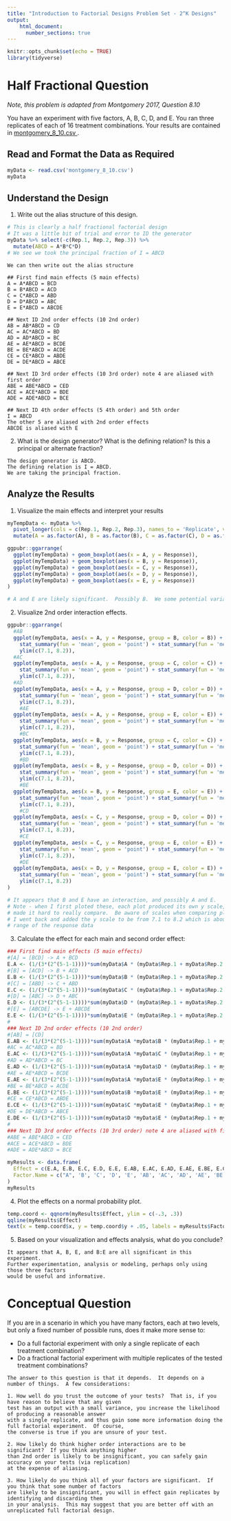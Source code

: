 ```yaml
---
title: "Introduction to Factorial Designs Problem Set - 2^K Designs"
output: 
    html_document:
      number_sections: true
---
```


```r
knitr::opts_chunk$set(echo = TRUE)
library(tidyverse)
```


# Half Fractional Question

*Note, this problem is adapted from Montgomery 2017, Question 8.10*

You have an experiment with five factors, A, B, C, D, and E.  You ran three replicates of each of 16 treatment combinations.  Your results are contained in <a href = '/_Chapter4_ProblemSets/montgomery_8_10.csv'> montgomery_8_10.csv </a>.  

## Read and Format the Data as Required

```r
myData <- read.csv('montgomery_8_10.csv')
myData
```

## Understand the Design

1. Write out the alias structure of this design.

```r
# This is clearly a half fractional factorial design
# It was a little bit of trial and error to ID the generator
myData %>% select(-c(Rep.1, Rep.2, Rep.3)) %>% 
  mutate(ABCD = A*B*C*D)
# We see we took the principal fraction of I = ABCD
```

```
We can then write out the alias structure

## First find main effects (5 main effects)
A = A*ABCD = BCD
B = B*ABCD = ACD
C = C*ABCD = ABD
D = D*ABCD = ABC
E = E*ABCD = ABCDE

## Next ID 2nd order effects (10 2nd order)
AB = AB*ABCD = CD
AC = AC*ABCD = BD
AD = AD*ABCD = BC
AE = AE*ABCD = BCDE
BE = BE*ABCD = ACDE
CE = CE*ABCD = ABDE
DE = DE*ABCD = ABCE

## Next ID 3rd order effects (10 3rd order) note 4 are aliased with first order
ABE = ABE*ABCD = CED
ACE = ACE*ABCD = BDE
ADE = ADE*ABCD = BCE

## Next ID 4th order effects (5 4th order) and 5th order
I = ABCD
The other 5 are aliased with 2nd order effects
ABCDE is aliased with E
```

2. What is the design generator?  What is the defining relation?  Is this a principal or alternate fraction?

```
The design generator is ABCD.
The defining relation is I = ABCD.
We are taking the principal fraction.
```

## Analyze the Results

1. Visualize the main effects and interpret your results

```r
myTempData <- myData %>% 
  pivot_longer(cols = c(Rep.1, Rep.2, Rep.3), names_to = 'Replicate', values_to = 'Response') %>% 
  mutate(A = as.factor(A), B = as.factor(B), C = as.factor(C), D = as.factor(D), E = as.factor(E))

ggpubr::ggarrange(
  ggplot(myTempData) + geom_boxplot(aes(x = A, y = Response)),
  ggplot(myTempData) + geom_boxplot(aes(x = B, y = Response)),
  ggplot(myTempData) + geom_boxplot(aes(x = C, y = Response)),
  ggplot(myTempData) + geom_boxplot(aes(x = D, y = Response)),
  ggplot(myTempData) + geom_boxplot(aes(x = E, y = Response))
)

# A and E are likely significant.  Possibly B.  We some potential variation in variance with B at 1 and A at -1
```

2. Visualize 2nd order interaction effects.

```r
ggpubr::ggarrange(
  #AB
  ggplot(myTempData, aes(x = A, y = Response, group = B, color = B)) + 
    stat_summary(fun = 'mean', geom = 'point') + stat_summary(fun = 'mean', geom = 'line') +
    ylim(c(7.1, 8.2)), 
  #AC
  ggplot(myTempData, aes(x = A, y = Response, group = C, color = C)) + 
    stat_summary(fun = 'mean', geom = 'point') + stat_summary(fun = 'mean', geom = 'line') +
    ylim(c(7.1, 8.2)), 
  #AD
  ggplot(myTempData, aes(x = A, y = Response, group = D, color = D)) + 
    stat_summary(fun = 'mean', geom = 'point') + stat_summary(fun = 'mean', geom = 'line') +
    ylim(c(7.1, 8.2)), 
    #AE
  ggplot(myTempData, aes(x = A, y = Response, group = E, color = E)) + 
    stat_summary(fun = 'mean', geom = 'point') + stat_summary(fun = 'mean', geom = 'line') +
    ylim(c(7.1, 8.2)), 
    #BC
  ggplot(myTempData, aes(x = B, y = Response, group = C, color = C)) + 
    stat_summary(fun = 'mean', geom = 'point') + stat_summary(fun = 'mean', geom = 'line') +
    ylim(c(7.1, 8.2)), 
    #BD
  ggplot(myTempData, aes(x = B, y = Response, group = D, color = D)) + 
    stat_summary(fun = 'mean', geom = 'point') + stat_summary(fun = 'mean', geom = 'line') +
    ylim(c(7.1, 8.2)), 
    #BE
  ggplot(myTempData, aes(x = B, y = Response, group = E, color = E)) + 
    stat_summary(fun = 'mean', geom = 'point') + stat_summary(fun = 'mean', geom = 'line') +
    ylim(c(7.1, 8.2)), 
    #CD
  ggplot(myTempData, aes(x = C, y = Response, group = D, color = D)) + 
    stat_summary(fun = 'mean', geom = 'point') + stat_summary(fun = 'mean', geom = 'line') +
    ylim(c(7.1, 8.2)), 
    #CE
  ggplot(myTempData, aes(x = C, y = Response, group = E, color = E)) + 
    stat_summary(fun = 'mean', geom = 'point') + stat_summary(fun = 'mean', geom = 'line') +
    ylim(c(7.1, 8.2)), 
    #DE
  ggplot(myTempData, aes(x = D, y = Response, group = E, color = E)) + 
    stat_summary(fun = 'mean', geom = 'point') + stat_summary(fun = 'mean', geom = 'line') +
    ylim(c(7.1, 8.2))
)

# It appears that B and E have an interaction, and possibly A and E.
# Note - when I first ploted these, each plot produced its own y scale, so it
# made it hard to really compare.  Be aware of scales when comparing plots!
# I went back and added the y scale to be from 7.1 to 8.2 which is about the 
# range of the response data

```

3. Calculate the effect for each main and second order effect:

```r
### First find main effects (5 main effects)
#[A] = [BCD] -> A + BCD
E.A <- (1/(3*(2^(5-1-1))))*sum(myData$A * (myData$Rep.1 + myData$Rep.2 + myData$Rep.3))
#[B] = [ACD] -> B + ACD
E.B <- (1/(3*(2^(5-1-1))))*sum(myData$B * (myData$Rep.1 + myData$Rep.2 + myData$Rep.3))
#[C] = [ABD] -> C + ABD
E.C <- (1/(3*(2^(5-1-1))))*sum(myData$C * (myData$Rep.1 + myData$Rep.2 + myData$Rep.3))
#[D] = [ABC] -> D + ABC
E.D <- (1/(3*(2^(5-1-1))))*sum(myData$D * (myData$Rep.1 + myData$Rep.2 + myData$Rep.3))
#[E] = [ABCDE] -> E + ABCDE
E.E <- (1/(3*(2^(5-1-1))))*sum(myData$E * (myData$Rep.1 + myData$Rep.2 + myData$Rep.3))
#
### Next ID 2nd order effects (10 2nd order)
#[AB] = [CD]
E.AB <- (1/(3*(2^(5-1-1))))*sum(myData$A *myData$B * (myData$Rep.1 + myData$Rep.2 + myData$Rep.3))
#AC = AC*ABCD = BD
E.AC <- (1/(3*(2^(5-1-1))))*sum(myData$A *myData$C * (myData$Rep.1 + myData$Rep.2 + myData$Rep.3))
#AD = AD*ABCD = BC
E.AD <- (1/(3*(2^(5-1-1))))*sum(myData$A *myData$D * (myData$Rep.1 + myData$Rep.2 + myData$Rep.3))
#AE = AE*ABCD = BCDE
E.AE <- (1/(3*(2^(5-1-1))))*sum(myData$A *myData$E * (myData$Rep.1 + myData$Rep.2 + myData$Rep.3))
#BE = BE*ABCD = ACDE
E.BE <- (1/(3*(2^(5-1-1))))*sum(myData$B *myData$E * (myData$Rep.1 + myData$Rep.2 + myData$Rep.3))
#CE = CE*ABCD = ABDE
E.CE <- (1/(3*(2^(5-1-1))))*sum(myData$C *myData$E * (myData$Rep.1 + myData$Rep.2 + myData$Rep.3))
#DE = DE*ABCD = ABCE
E.DE <- (1/(3*(2^(5-1-1))))*sum(myData$D *myData$E * (myData$Rep.1 + myData$Rep.2 + myData$Rep.3))
#
### Next ID 3rd order effects (10 3rd order) note 4 are aliased with first order
#ABE = ABE*ABCD = CED
#ACE = ACE*ABCD = BDE
#ADE = ADE*ABCD = BCE

myResults <- data.frame(
  Effect = c(E.A, E.B, E.C, E.D, E.E, E.AB, E.AC, E.AD, E.AE, E.BE, E.CE, E.DE),
  Factor.Name = c("A", 'B', 'C', 'D', 'E', 'AB', 'AC', 'AD', 'AE', 'BE', 'CE', 'DE')
)
myResults
```

4. Plot the effects on a normal probability plot.

```r
temp.coord <- qqnorm(myResults$Effect, ylim = c(-.3, .3))
qqline(myResults$Effect)
text(x = temp.coord$x, y = temp.coord$y + .05, labels = myResults$Factor.Name)
```

5. Based on your visualization and effects analysis, what do you conclude?

```
It appears that A, B, E, and B:E are all significant in this experiment.  
Further experimentation, analysis or modeling, perhaps only using those three factors
would be useful and informative.
```

# Conceptual Question

If you are in a scenario in which you have many factors, each at two levels, but only a fixed number of possible runs, does it make more sense to:

* Do a full factorial experiment with only a single replicate of each treatment combination?
* Do a fractional factorial experiment with multiple replicates of the tested treatment combinations?

```
The answer to this question is that it depends.  It depends on a number of things.  A few considerations:

1. How well do you trust the outcome of your tests?  That is, if you have reason to believe that any given
test has an output with a small variance, you increase the likelihood of producing a reasonable answer
with a single replicate, and thus gain some more information doing the full factorial experiment.  Of course,
the converse is true if you are unsure of your test.

2. How likely do think higher order interactions are to be significant?  If you think anything higher
than 2nd order is likely to be insignificant, you can safely gain accuracy on your tests (via replication) 
at the expense of aliasing.  

3. How likely do you think all of your factors are significant.  If you think that some number of factors
are likely to be insignificant, you will in effect gain replicates by identifying and discarding them
in your analysis.  This may suggest that you are better off with an unreplicated full factorial design.

```
